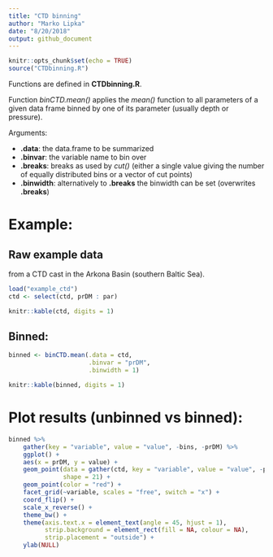```yaml
---
title: "CTD binning"
author: "Marko Lipka"
date: "8/20/2018"
output: github_document
---
```


```r
knitr::opts_chunk$set(echo = TRUE)
source("CTDbinning.R")
```

Functions are defined in **CTDbinning.R**.

Function *binCTD.mean()* applies the *mean()* function to all parameters of a given data frame binned by one of its parameter (usually depth or pressure).

Arguments:

- **.data**: the data.frame to be summarized
- **.binvar**: the variable name to bin over
- **.breaks**: breaks as used by *cut()* (either a single value giving the number of equally distributed bins or a vector of cut points)
- **.binwidth**: alternatively to **.breaks** the binwidth can be set (overwrites **.breaks**)

# Example:

## Raw example data

from a CTD cast in the Arkona Basin (southern Baltic Sea).

```r
load("example_ctd") 
ctd <- select(ctd, prDM : par)

knitr::kable(ctd, digits = 1)
```

## Binned:
```r
binned <- binCTD.mean(.data = ctd,
                      .binvar = "prDM",
                      .binwidth = 1)

knitr::kable(binned, digits = 1)
```

# Plot results (unbinned vs binned):

```r
binned %>%
    gather(key = "variable", value = "value", -bins, -prDM) %>%
    ggplot() +
    aes(x = prDM, y = value) +
    geom_point(data = gather(ctd, key = "variable", value = "value", -prDM),
               shape = 21) +
    geom_point(color = "red") +
    facet_grid(~variable, scales = "free", switch = "x") +
    coord_flip() +
    scale_x_reverse() +
    theme_bw() +
    theme(axis.text.x = element_text(angle = 45, hjust = 1),
          strip.background = element_rect(fill = NA, colour = NA),
          strip.placement = "outside") +
    ylab(NULL)
```


